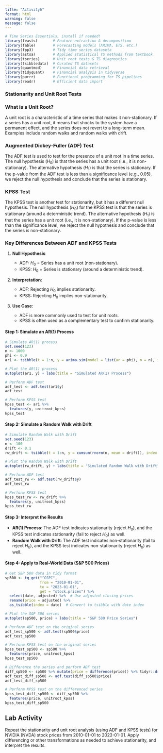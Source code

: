 ```yaml
---
title: "Activity6"
format: html
warning: false
message: false
---
```


```r
# Time Series Essentials, install if needed!
library(feasts)       # Feature extraction & decomposition
library(fable)        # Forecasting models (ARIMA, ETS, etc.)
library(fpp3)         # Tidy time series dataseta
library(astsa)        # Applied statistical TS methods from textbook
library(tseries)      # Unit root tests & TS diagnostics
library(tsibbledata)  # Curated TS datasets
library(quantmod)     # Financial data retrieval
library(tidyquant)    # Financial analysis in tidyverse
library(purrr)        # Functional programming for TS pipelines
library(readr)        # Efficient data import
```

### Stationarity and Unit Root Tests 

### **What is a Unit Root?**

A unit root is a characteristic of a time series that makes it non-stationary. If a series has a unit root, it means that shocks to the system have a permanent effect, and the series does not revert to a long-term mean. Examples include random walks and random walks with drift.


### **Augmented Dickey-Fuller (ADF) Test**

The ADF test is used to test for the presence of a unit root in a time series. The null hypothesis ($H_0$) is that the series has a unit root (i.e., it is non-stationary). The alternative hypothesis ($H_1$) is that the series is stationary. If the p-value from the ADF test is less than a significance level (e.g., 0.05), we reject the null hypothesis and conclude that the series is stationary.


### **KPSS Test**

The KPSS test is another test for stationarity, but it has a different null hypothesis. The null hypothesis ($H_0$) for the KPSS test is that the series is stationary (around a deterministic trend). The alternative hypothesis ($H_1$) is that the series has a unit root (i.e., it is non-stationary). If the p-value is less than the significance level, we reject the null hypothesis and conclude that the series is non-stationary.



### **Key Differences Between ADF and KPSS Tests**

1. **Null Hypothesis**:

   - ADF: $H_0$ = Series has a unit root (non-stationary).
   - KPSS: $H_0$ = Series is stationary (around a deterministic trend).

2. **Interpretation**:

   - ADF: Rejecting $H_0$ implies stationarity.
   - KPSS: Rejecting $H_0$ implies non-stationarity.

3. **Use Case**:

   - ADF is more commonly used to test for unit roots.
   - KPSS is often used as a complementary test to confirm stationarity.



#### Step 1: Simulate an AR(1) Process

```r
# Simulate AR(1) process
set.seed(123)
n <- 1000
phi <- 0.9
ar1 <- tsibble(t = 1:n, y = arima.sim(model = list(ar = phi), n = n), index = t)

# Plot the AR(1) process
autoplot(ar1, y) + labs(title = "Simulated AR(1) Process")

# Perform ADF test
adf_test <- adf.test(ar1$y)
adf_test

# Perform KPSS test
kpss_test <- ar1 %>%
  features(y, unitroot_kpss)
kpss_test
```

#### Step 2: Simulate a Random Walk with Drift

```r
# Simulate Random Walk with Drift
set.seed(123)
n <- 100
drift <- 0.1
rw_drift <- tsibble(t = 1:n, y = cumsum(rnorm(n, mean = drift)), index = t)

# Plot the Random Walk with Drift
autoplot(rw_drift, y) + labs(title = "Simulated Random Walk with Drift")

# Perform ADF test
adf_test_rw <- adf.test(rw_drift$y)
adf_test_rw

# Perform KPSS test
kpss_test_rw <- rw_drift %>%
  features(y, unitroot_kpss)
kpss_test_rw
```

#### Step 3: Interpret the Results

- **AR(1) Process**: The ADF test indicates stationarity (reject $H_0$), and the KPSS test indicates stationarity (fail to reject $H_0$) as well.
- **Random Walk with Drift**: The ADF test indicates non-stationarity (fail to reject $H_0$), and the KPSS test indicates non-stationarity (reject $H_0$) as well.



#### Step 4: Apply to Real-World Data (S&P 500 Prices)

```r
# Get S&P 500 data in tidy format
sp500 <- tq_get("^GSPC", 
                from = "2010-01-01", 
                to = "2023-01-01",
                get = "stock.prices") %>%
  select(date, adjusted) %>%  # Use adjusted closing prices
  rename(price = adjusted) %>% 
  as_tsibble(index = date)  # Convert to tsibble with date index

# Plot the S&P 500 series
autoplot(sp500, price) + labs(title = "S&P 500 Price Series")

# Perform ADF test on the original series
adf_test_sp500 <- adf.test(sp500$price)
adf_test_sp500

# Perform KPSS test on the original series
kpss_test_sp500 <- sp500 %>%
  features(price, unitroot_kpss)
kpss_test_sp500

# Difference the series and perform ADF test
diff_sp500 <- sp500 %>% mutate(price = difference(price)) %>% tidyr::drop_na()
adf_test_diff_sp500 <- adf.test(diff_sp500$price)
adf_test_diff_sp500

# Perform KPSS test on the differenced series
kpss_test_diff_sp500 <- diff_sp500 %>%
  features(price, unitroot_kpss)
kpss_test_diff_sp500
```


## Lab Activity

Repeat the stationarity and unit root analysis (using ADF and KPSS tests) for NVIDIA (NVDA) stock prices from 2010-01-01 to 2023-01-01. Apply differencing or other transformations as needed to achieve stationarity, and interpret the results. 

<!--

**Solution:**

```r
# Step 1: Get NVIDIA (NVDA) stock data
nvda <- tq_get("NVDA", 
               from = "2010-01-01", 
               to = "2023-01-01",
               get = "stock.prices") %>%
  select(date, adjusted) %>%  # Use adjusted closing prices
  rename(price = adjusted) %>% 
  as_tsibble(index = date)  # Convert to tsibble with date index

# Step 2: Plot the NVIDIA stock price series
autoplot(nvda, price) + 
  labs(title = "NVIDIA (NVDA) Stock Price Series", 
       x = "Date", 
       y = "Adjusted Closing Price")

# Step 3: Perform ADF test on the original series
adf_test_nvda <- adf.test(nvda$price)
adf_test_nvda

# Step 4: Perform KPSS test on the original series
kpss_test_nvda <- nvda %>%
  features(price, unitroot_kpss)
kpss_test_nvda

# Step 5: Difference the series to achieve stationarity
diff_nvda <- nvda %>% mutate(price = difference(price))

# Step 6: Plot the differenced series
autoplot(diff_nvda, price) + 
  labs(title = "Differenced NVIDIA (NVDA) Stock Price Series", 
       x = "Date", 
       y = "Differenced Price")

# Step 7: Perform ADF test on the differenced series
adf_test_diff_nvda <- adf.test(na.omit(diff_nvda$price))
adf_test_diff_nvda

# Step 8: Perform KPSS test on the differenced series
kpss_test_diff_nvda <- diff_nvda %>%
  features(price, unitroot_kpss)
kpss_test_diff_nvda
```


-->

